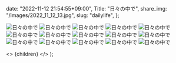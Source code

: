 
  date: "2022-11-12 21:54:55+09:00",
  Title: "日々の中で",
  share_img: "/images/2022_11_12_13.jpg",
  slug: "dailylife",
};

![日々の中で](/images/2022_11_12_1.jpg)
![日々の中で](/images/2022_11_12_2.jpg)
![日々の中で](/images/2022_11_12_3.jpg)
![日々の中で](/images/2022_11_12_4.jpg)
![日々の中で](/images/2022_11_12_5.jpg)
![日々の中で](/images/2022_11_12_6.jpg)
![日々の中で](/images/2022_11_12_7.jpg)
![日々の中で](/images/2022_11_12_8.jpg)
![日々の中で](/images/2022_11_12_9.jpg)
![日々の中で](/images/2022_11_12_10.jpg)
![日々の中で](/images/2022_11_12_11.jpg)
![日々の中で](/images/2022_11_12_12.jpg)
![日々の中で](/images/2022_11_12_13.jpg)
![日々の中で](/images/2022_11_12_14.jpg)
![日々の中で](/images/2022_11_12_15.jpg)

  <>
    <Head>
      <title>{meta.Title} | 異郷好実</title>
    </Head>
    <PostLayout meta={meta}>{children}</PostLayout>
  </>
);

